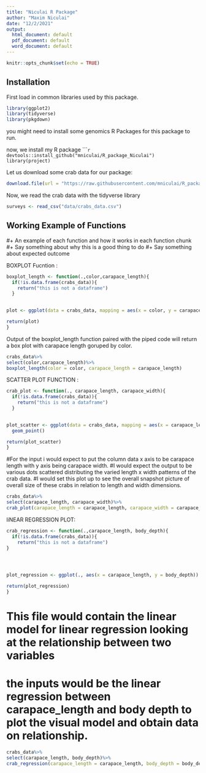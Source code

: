 ```yaml
---
title: "Niculai R Package"
author: "Maxim Niculai"
date: "12/2/2021"
output:
  html_document: default
  pdf_document: default
  word_document: default
---
```


```r
knitr::opts_chunk$set(echo = TRUE)
```

## Installation

First load in common libraries used by this package. 

```r
library(ggplot2)
library(tidyverse)
library(pkgdown)
```

you might need to install some genomics R Packages for this package to run.

now, we install my R package
``````r
devtools::install_github("mniculai/R_package_Niculai")
library(project)
```

Let us download some crab data for our package: 

```r
download.file(url = "https://raw.githubusercontent.com/mniculai/R_package_Niculai/master/vignettes/Data/crabs_data.csv", destfile = "/cloud/project/data/crabs_data.csv")

```

Now, we read the crab data with the tidyverse library
```r
surveys <- read_csv("data/crabs_data.csv")
```
## Working Example of Functions 

#+ An example of each function and how it works in each function chunk 
#+ Say something about why this is a good thing to do 
#+ Say something about expected outcome 

BOXPLOT Fucntion :

```r
boxplot_length <- function(.,color,carapace_length){
  if(!is.data.frame(crabs_data)){
    return("this is not a dataframe")
  }
  

plot <- ggplot(data = crabs_data, mapping = aes(x = color, y = carapace_length)) + geom_boxplot(alpha = 0) + geom_jitter(alpha = 0.3, color = "tomato")

return(plot)
}
```

Output of the boxplot_length function paired with the piped code will return a box plot with carapace length goruped by color. 

```r
crabs_data%>%
select(color,carapace_length)%>%
boxplot_length(color = color, carapace_length = carapace_length)
```

SCATTER PLOT FUNCTION :

```r
crab_plot <- function(., carapace_length, carapace_width){
  if(!is.data.frame(crabs_data)){
    return("this is not a dataframe")
  }
  

plot_scatter <- ggplot(data = crabs_data, mapping = aes(x = carapace_length, y = carapace_width)) +
  geom_point()

return(plot_scatter)
}
```

#For the input i would expect to put the column data x axis to be carapace length with y axis being carapace width. 
#I would expect the output to be various dots scattered distributing the varied length x width patterns of the crab data.
#I would set this plot up to see the overall snapshot picture of overall size of these crabs in relation to length and width dimensions.  



```r
crabs_data%>%
select(carapace_length, carapace_width)%>%
crab_plot(carapace_length = carapace_length, carapace_width = carapace_width)
```

liNEAR REGRESSION PLOT: 

```r
crab_regression <- function(.,carapace_length, body_depth){
  if(!is.data.frame(crabs_data)){
    return("this is not a dataframe")
}




plot_regression <- ggplot(., aes(x = carapace_length, y = body_depth)) + geom_point(size=.25) + geom_smooth(method = "lm",color= "blue", size=.5, fill="black")

return(plot_regression)
}
```

# This file would contain the linear model for linear regression looking at the relationship between two variables 
# the inputs would be the linear regression between carapace_length and body depth to plot the visual model and obtain data on relationship. 


```r
crabs_data%>%
select(carapace_length, body_depth)%>%
crab_regression(carapace_length = carapace_length, body_depth = body_depth)
```








